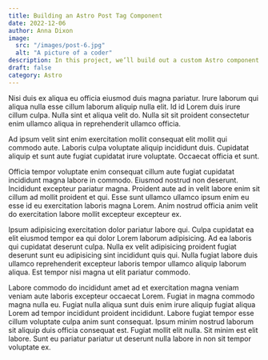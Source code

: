 ```yaml
---
title: Building an Astro Post Tag Component
date: 2022-12-06
author: Anna Dixon
image:
  src: "/images/post-6.jpg"
  alt: "A picture of a coder"
description: In this project, we’ll build out a custom Astro component for post tags.
draft: false
category: Astro
---
```


Nisi duis ex aliqua eu officia eiusmod duis magna pariatur. Irure laborum qui aliqua nulla esse cillum laborum aliquip nulla elit. Id id Lorem duis irure cillum culpa. Nulla sint et aliqua velit do. Nulla sit sit proident consectetur enim ullamco aliqua in reprehenderit ullamco officia.

Ad ipsum velit sint enim exercitation mollit consequat elit mollit qui commodo aute. Laboris culpa voluptate aliquip incididunt duis. Cupidatat aliquip et sunt aute fugiat cupidatat irure voluptate. Occaecat officia et sunt.

Officia tempor voluptate enim consequat cillum aute fugiat cupidatat incididunt magna labore in commodo. Eiusmod nostrud non deserunt. Incididunt excepteur pariatur magna. Proident aute ad in velit labore enim sit cillum ad mollit proident et qui. Esse sunt ullamco ullamco ipsum enim eu esse id eu exercitation laboris magna Lorem. Anim nostrud officia anim velit do exercitation labore mollit excepteur excepteur ex.

Ipsum adipisicing exercitation dolor pariatur labore qui. Culpa cupidatat ea elit eiusmod tempor ea qui dolor Lorem laborum adipisicing. Ad ea laboris qui cupidatat deserunt culpa. Nulla ex velit adipisicing proident fugiat deserunt sunt eu adipisicing sint incididunt quis qui. Nulla fugiat labore duis ullamco reprehenderit excepteur laboris tempor ullamco aliquip laborum aliqua. Est tempor nisi magna ut elit pariatur commodo.

Labore commodo do incididunt amet ad et exercitation magna veniam veniam aute laboris excepteur occaecat Lorem. Fugiat in magna commodo magna nulla eu. Fugiat nulla aliqua sunt duis enim irure aliquip fugiat aliqua Lorem ad tempor incididunt proident incididunt. Labore fugiat tempor esse cillum voluptate culpa anim sunt consequat. Ipsum minim nostrud laborum sit aliquip duis officia consequat est. Fugiat mollit elit nulla. Sit minim est elit labore. Sunt eu pariatur pariatur ut deserunt nulla labore in non sit tempor voluptate ex.
